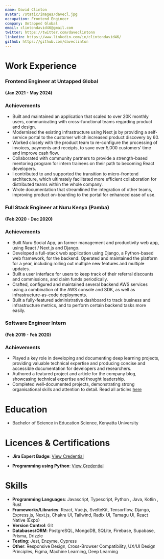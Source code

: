 ```yaml
---
name: David Clinton
avatar: /static/images/davecl.jpg
occupation: Frontend Engineer
company: Untapped Global
email: clintondavid46@gmail.com
twitter: https://twitter.com/daveclintonn
linkedin: https://www.linkedin.com/in/clintondavid46/
github: https://github.com/daveclinton
---
```


# Work Experience

### Frontend Engineer at Untapped Global

#### (Jan 2021 - May 2024)

### Achievements

- Built and maintained an application that scaled to over 20K monthly users, communicating with cross-functional teams regarding product and design.
- Modernised the existing infrastructure using Next js by providing a self-service portal to the customer which increased product discovery by 60.
- Worked closely with the product team to re-configure the processing of invoices, payments and receipts, to save over 5,000 customers’ time and improve cash flow.
- Collaborated with community partners to provide a strength-based mentoring program for intern trainees on their path to becoming React developers.
- I contributed to and supported the transition to micro-frontend architecture, which ultimately facilitated more efficient collaboration for distributed teams within the whole company.
- Wrote documentation that streamlined the integration of other teams, improving product on-boarding to the portal for enhanced ease of use.

### Full Stack Engineer at Nuru Kenya (Pamba)

#### (Feb 2020 - Dec 2020)

### Achievements

- Built Nuru Social App, an farmer management and productivity web app, using React / Next.js and Django.
- Developed a full-stack web application using Django, a Python-based web framework, for the backend. Operated and maintained the platform for a year, including rolling out multiple new features and multiple updates.
- Built a user interface for users to keep track of their referral discounts and commissions, and claim funds periodically.
- Crafted, configured and maintained several backend AWS services using a combination of the AWS console and SDK, as well as infrastructure-as-code deployments.
- Built a fully-featured administrative dashboard to track business and infrastructure metrics, and to perform certain backend tasks more easily.

### Software Engineer Intern

#### (Feb 2019 - Feb 2020)

### Achievements

- Played a key role in developing and documenting deep learning projects, providing valuable technical expertise and producing concise and accessible documentation for developers and researchers.
- Authored a featured project and article for the company blog, showcasing technical expertise and thought leadership.
- Completed well-documented projects, demonstrating strong organisational skills and attention to detail. Read all articles [here](https://blog.paperspace.com/author/david-clinton/)

# Education

- Bachelor of Science in Education Science, Kenyatta University

# Licences & Certifications

- **Jira Expert Badge**: [View Credential](https://university.atlassian.com/student/award/KqTVy5BAt4LMm8EmGZtXuPxw)

- **Programming using Python**: [View Credential](https://s3-us-west-2.amazonaws.com/udacity-printer/production/certificates/0dec6f54-a13d-49d6-9f79-b179457dda4f.pdf)

# Skills

- **Programming Languages**: Javascript, Typescript, Python , Java, Kotlin , Rust
- **Frameworks/Libraries**: React, Vue.js, SvelteKit, Tensorflow, Django, Express.js, Next.js, Chakra UI, Tailwind, Radix UI, Tamagu UI, React Native (Expo)
- **Version Control**: Git
- **Databases/ORM**: PostgreSQL, MongoDB, SQLite, Firebase, Supabase, Prisma, Drizzle
- **Testing**: Jest, Enzyme, Cypress
- **Other**: Responsive Design, Cross-Browser Compatibility, UX/UI Design Principles, Figma, Machine Learning, Deep Learning
